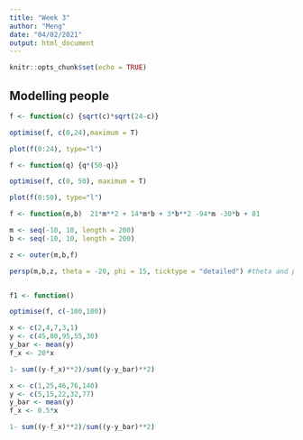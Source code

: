 ---
title: "Week 3"
author: "Meng"
date: "04/02/2021"
output: html_document
---

```{r setup, include=FALSE}
knitr::opts_chunk$set(echo = TRUE)
```

## Modelling people 
```{r}
f <- function(c) {sqrt(c)*sqrt(24-c)}

optimise(f, c(0,24),maximum = T)

plot(f(0:24), type="l")

```


```{r max profits}
f <- function(q) {q*(50-q)}

optimise(f, c(0, 50), maximum = T)

plot(f(0:50), type="l")
```

```{r best line of fit}
f <- function(m,b)  21*m**2 + 14*m*b + 3*b**2 -94*m -30*b + 81

m <- seq(-10, 10, length = 200)
b <- seq(-10, 10, length = 200)

z <- outer(m,b,f)

persp(m,b,z, theta = -20, phi = 15, ticktype = "detailed") #theta and phi are for the angles of the graph


f1 <- function()

optimise(f, c(-100,100))


```


```{r exercise 7}
x <- c(2,4,7,3,1)
y <- c(45,80,95,55,30)
y_bar <- mean(y)
f_x <- 20*x

1- sum((y-f_x)**2)/sum((y-y_bar)**2)


```
```{r exercise 8}

x <- c(1,25,46,76,140)
y <- c(5,15,22,32,77)
y_bar <- mean(y)
f_x <- 0.5*x

1- sum((y-f_x)**2)/sum((y-y_bar)**2)

```

